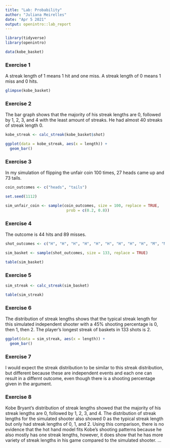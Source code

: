 ```yaml
---
title: "Lab: Probability"
author: "Juliana Meirelles"
date: "Apr 5 2021"
output: openintro::lab_report
---
```


```r
library(tidyverse)
library(openintro)

data(kobe_basket)
```

### Exercise 1

A streak length of 1 means 1 hit and one miss. A streak length of 0 means 1 miss and 0 hits.  

```r
glimpse(kobe_basket)
```

### Exercise 2

The bar graph shows that the majority of his streak lengths are 0, followed by 1, 2, 3, and 4 with the least amount of streaks. He had almost 40 streaks of streak length 0. 

```r
kobe_streak <- calc_streak(kobe_basket$shot)

ggplot(data = kobe_streak, aes(x = length)) +
  geom_bar()
```

### Exercise 3

In my simulation of flipping the unfair coin 100 times, 27 heads came up and 73 tails. 

```r
coin_outcomes <- c("heads", "tails")

set.seed(1112)

sim_unfair_coin <- sample(coin_outcomes, size = 100, replace = TRUE, 
                           prob = c(0.2, 0.8))
```

### Exercise 4

The outcome is 44 hits and 89 misses. 
```r
shot_outcomes <- c("H", "H", "H", "H", "H", "H", "H", "H", "H", "M", "M", "M", "M", "M", "M", "M", "M", "M", "M", "M", "M", "M", "M", "M", "M", "M", "M", "M", "M")

sim_basket <- sample(shot_outcomes, size = 133, replace = TRUE)

table(sim_basket)
```

### Exercise 5
```r
sim_streak <- calc_streak(sim_basket)

table(sim_streak)
```

### Exercise 6

The distribution of streak lengths shows that the typical streak length for this simulated independent shooter with a 45% shooting percentage is 0, then 1, then 2. The player's longest streak of baskets in 133 shots is 2. 

```r
ggplot(data = sim_streak, aes(x = length)) +
  geom_bar()
```

### Exercise 7

I would expect the streak distribution to be similar to this streak distribution, but different because these are independent events and each one can result in a differnt outcome, even though there is a shooting percentage given in the argument. 

### Exercise 8

Kobe Bryant's distribution of streak lengths showed that the majority of his streak lengths are 0, followed by 1, 2, 3, and 4. The distribution of streak lengths for the simulated shooter also showed 0 as the typical streak length but only had streak lengths of 0, 1, and 2. Using this comparison, there is no evidence that the hot hand model fits Kobe's shooting patterns because he also mostly has one streak lengths, however, it does show that he has more variety of streak lengths in his game compared to the simulated shooter. 
...


